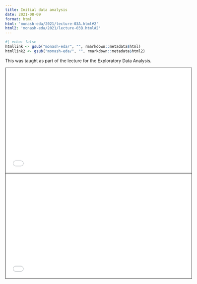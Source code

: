 ```yaml
---
title: Initial data analysis
date: 2021-08-09
format: html
html: 'monash-eda/2021/lecture-03A.html#2'
html2: 'monash-eda/2021/lecture-03B.html#2'
---
```


```r
#| echo: false
htmllink <- gsub("monash-eda/", "", rmarkdown::metadata$html)
htmllink2 <- gsub("monash-eda/", "", rmarkdown::metadata$html2)
```


This was taught as part of the lecture for the Exploratory Data Analysis.

<a href='`r htmllink`'><i class="fa-solid fa-link"></i></a> <a href='`r htmllink2`'><i class="fa-solid fa-link"></i></a>




<iframe width="600px" src="`r htmllink`" height="337.5px" style="border: 1px solid black;"></iframe>

<iframe width="600px" src="`r htmllink2`" height="337.5px" style="border: 1px solid black;"></iframe>

